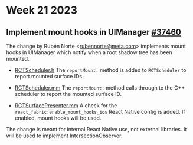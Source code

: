 # Week 21 2023

## Implement mount hooks in UIManager [#37460](https://github.com/facebook/react-native/pull/37460)

The change by Rubén Norte \<rubennorte@meta.com\> implements mount hooks in UIManager which notify when a root shadow tree has been mounted.

- [RCTScheduler.h](https://github.com/facebook/react-native/blob/32bd60f863f/packages/react-native/React/Fabric/RCTScheduler.h#L70-L72)
The `reportMount:` method is added to `RCTScheduler` to report mounted surface IDs.

- [RCTScheduler.mm](https://github.com/facebook/react-native/blob/32bd60f863f/packages/react-native/React/Fabric/RCTScheduler.mm#L135-L140) 
The `reportMount:` method calls through to the C++ scheduler to report the mounted surface ID.

- [RCTSurfacePresenter.mm](https://github.com/facebook/react-native/blob/32bd60f863f/packages/react-native/React/Fabric/RCTSurfacePresenter.mm#L283-L285)
A check for the `react_fabric:enable_mount_hooks_ios` React Native config is added. If enabled, mount hooks will be used.

The change is meant for internal React Native use, not external libraries. It will be used to implement IntersectionObserver.
